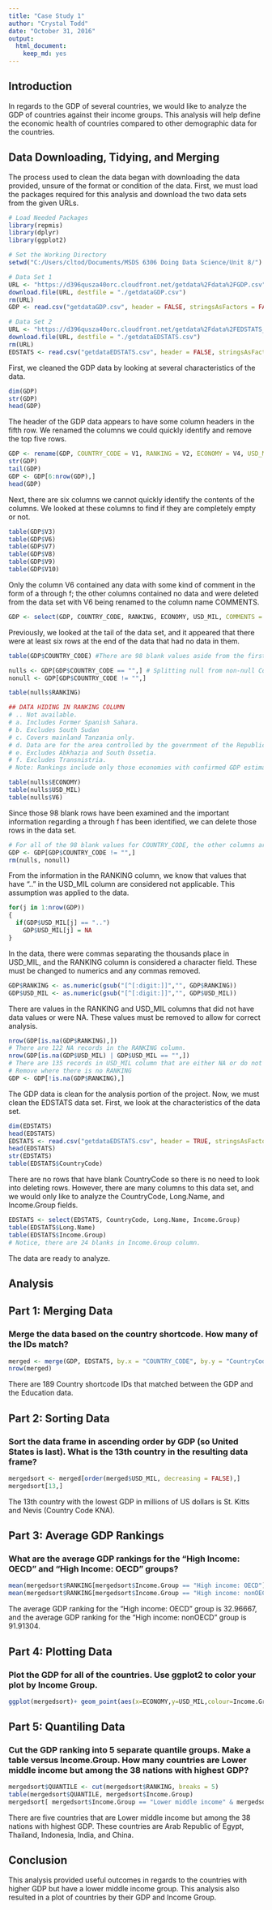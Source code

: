 ---
title: "Case Study 1"
author: "Crystal Todd"
date: "October 31, 2016"
output:
  html_document:
    keep_md: yes
---

## Introduction

In regards to the GDP of several countries, we would like to analyze the GDP of countries against their income groups. This analysis will help define the economic health of countries compared to other demographic data for the countries.

## Data Downloading, Tidying, and Merging
The process used to clean the data began with downloading the data provided, unsure of the format or condition of the data. First, we must load the packages required for this analysis and download the two data sets from the given URLs.
```{r}
# Load Needed Packages
library(repmis)
library(dplyr)
library(ggplot2)

# Set the Working Directory
setwd("C:/Users/cltod/Documents/MSDS 6306 Doing Data Science/Unit 8/")

# Data Set 1
URL <- "https://d396qusza40orc.cloudfront.net/getdata%2Fdata%2FGDP.csv"
download.file(URL, destfile = "./getdataGDP.csv")
rm(URL)
GDP <- read.csv("getdataGDP.csv", header = FALSE, stringsAsFactors = FALSE) # Load Data Set into R from Working Directory. Use header = FALSE because we do not know the format and condition of the data set.

# Data Set 2
URL <- "https://d396qusza40orc.cloudfront.net/getdata%2Fdata%2FEDSTATS_Country.csv"
download.file(URL, destfile = "./getdataEDSTATS.csv")
rm(URL)
EDSTATS <- read.csv("getdataEDSTATS.csv", header = FALSE, stringsAsFactors = FALSE) # Load Data Set into R from Working Directory. Use header = FALSE because we do not know the format and condition of the data set.
```

First, we cleaned the GDP data by looking at several characteristics of the data.

```{r}
dim(GDP)
str(GDP)
head(GDP)
```
The header of the GDP data appears to have some column headers in the fifth row. We renamed the columns we could quickly identify and remove the top five rows.
```{r}
GDP <- rename(GDP, COUNTRY_CODE = V1, RANKING = V2, ECONOMY = V4, USD_MIL = V5)
str(GDP)
tail(GDP)
GDP <- GDP[6:nrow(GDP),]
head(GDP)
```
Next, there are six columns we cannot quickly identify the contents of the columns. We looked at these columns to find if they are completely empty or not.
```{r}
table(GDP$V3)
table(GDP$V6)
table(GDP$V7)
table(GDP$V8)
table(GDP$V9)
table(GDP$V10)
```

Only the column V6 contained any data with some kind of comment in the form of a through f; the other columns contained no data and were deleted from the data set with V6 being renamed to the column name COMMENTS.
```{r}
GDP <- select(GDP, COUNTRY_CODE, RANKING, ECONOMY, USD_MIL, COMMENTS = V6)
```

Previously, we looked at the tail of the data set, and it appeared that there were at least six rows at the end of the data that had no data in them.

```{r}
table(GDP$COUNTRY_CODE) #There are 98 blank values aside from the first five rows deleted from the beginning of analysis.

nulls <- GDP[GDP$COUNTRY_CODE == "",] # Splitting null from non-null Country Code values to examine.
nonull <- GDP[GDP$COUNTRY_CODE != "",]

table(nulls$RANKING)

## DATA HIDING IN RANKING COLUMN
# .. Not available.
# a. Includes Former Spanish Sahara.
# b. Excludes South Sudan
# c. Covers mainland Tanzania only.
# d. Data are for the area controlled by the government of the Republic of Cyprus.
# e. Excludes Abkhazia and South Ossetia.
# f. Excludes Transnistria.
# Note: Rankings include only those economies with confirmed GDP estimates. Figures in italics are for 2011 or 2010.

table(nulls$ECONOMY)
table(nulls$USD_MIL)
table(nulls$V6)
```

Since those 98 blank rows have been examined and the important information regarding a through f has been identified, we can delete those rows in the data set.

```{r}
# For all of the 98 blank values for COUNTRY_CODE, the other columns are blank. Deleting those 98 rows from the data set GDP.
GDP <- GDP[GDP$COUNTRY_CODE != "",]
rm(nulls, nonull)
```

From the information in the RANKING column, we know that values that have ".." in the USD_MIL column are considered not applicable. This assumption was applied to the data.

```{r}
for(j in 1:nrow(GDP))
{
  if(GDP$USD_MIL[j] == "..")
    GDP$USD_MIL[j] = NA
}
```

In the data, there were commas separating the thousands place in USD_MIL, and the RANKING column is considered a character field. These must be changed to numerics and any commas removed.

```{r}
GDP$RANKING <- as.numeric(gsub("[^[:digit:]]","", GDP$RANKING))
GDP$USD_MIL <- as.numeric(gsub("[^[:digit:]]","", GDP$USD_MIL))
```

There are values in the RANKING and USD_MIL columns that did not have data values or were NA. These values must be removed to allow for correct analysis.

```{r}
nrow(GDP[is.na(GDP$RANKING),])
# There are 122 NA records in the RANKING column.
nrow(GDP[is.na(GDP$USD_MIL) | GDP$USD_MIL == "",])
# There are 135 records in USD_MIL column that are either NA or do not have a value.
# Remove where there is no RANKING
GDP <- GDP[!is.na(GDP$RANKING),]
```

The GDP data is clean for the analysis portion of the project. Now, we must clean the EDSTATS data set. First, we look at the characteristics of the data set.

```{r}
dim(EDSTATS)
head(EDSTATS)
EDSTATS <- read.csv("getdataEDSTATS.csv", header = TRUE, stringsAsFactors = FALSE) #Notice that the first row of the data set has apparent headers. We can reload the data with header = TRUE.
head(EDSTATS)
str(EDSTATS)
table(EDSTATS$CountryCode)
```

There are no rows that have blank CountryCode so there is no need to look into deleting rows. However, there are many columns to this data set, and we would only like to analyze the CountryCode, Long.Name, and Income.Group fields.

```{r}
EDSTATS <- select(EDSTATS, CountryCode, Long.Name, Income.Group)
table(EDSTATS$Long.Name)
table(EDSTATS$Income.Group)
# Notice, there are 24 blanks in Income.Group column.
```

The data are ready to analyze.

## Analysis

## Part 1: Merging Data
### Merge the data based on the country shortcode. How many of the IDs match?

```{r}
merged <- merge(GDP, EDSTATS, by.x = "COUNTRY_CODE", by.y = "CountryCode", all = FALSE)
nrow(merged)
```

There are 189 Country shortcode IDs that matched between the GDP and the Education data.

## Part 2: Sorting Data
### Sort the data frame in ascending order by GDP (so United States is last). What is the 13th country in the resulting data frame?

```{r}
mergedsort <- merged[order(merged$USD_MIL, decreasing = FALSE),]
mergedsort[13,]
```

The 13th country with the lowest GDP in millions of US dollars is St. Kitts and Nevis (Country Code KNA).


## Part 3: Average GDP Rankings
### What are the average GDP rankings for the "High Income: OECD" and "High Income: OECD" groups?

```{r}
mean(mergedsort$RANKING[mergedsort$Income.Group == "High income: OECD"])
mean(mergedsort$RANKING[mergedsort$Income.Group == "High income: nonOECD"])
```

The average GDP ranking for the "High income: OECD" group is 32.96667, and the average GDP ranking for the "High income: nonOECD" group is 91.91304.

## Part 4: Plotting Data
### Plot the GDP for all of the countries. Use ggplot2 to color your plot by Income Group.

```{r}
ggplot(mergedsort)+ geom_point(aes(x=ECONOMY,y=USD_MIL,colour=Income.Group))+labs(x = "Country")
```

## Part 5: Quantiling Data
### Cut the GDP ranking into 5 separate quantile groups. Make a table versus Income.Group. How many countries are Lower middle income but among the 38 nations with highest GDP?

```{r}
mergedsort$QUANTILE <- cut(mergedsort$RANKING, breaks = 5)
table(mergedsort$QUANTILE, mergedsort$Income.Group)
mergedsort[ mergedsort$Income.Group == "Lower middle income" & mergedsort$RANKING <= 38,]
```

There are five countries that are Lower middle income but among the 38 nations with highest GDP. These countries are Arab Republic of Egypt, Thailand, Indonesia, India, and China.

## Conclusion

This analysis provided useful outcomes in regards to the countries with higher GDP but have a lower middle income group. This analysis also resulted in a plot of countries by their GDP and Income Group.